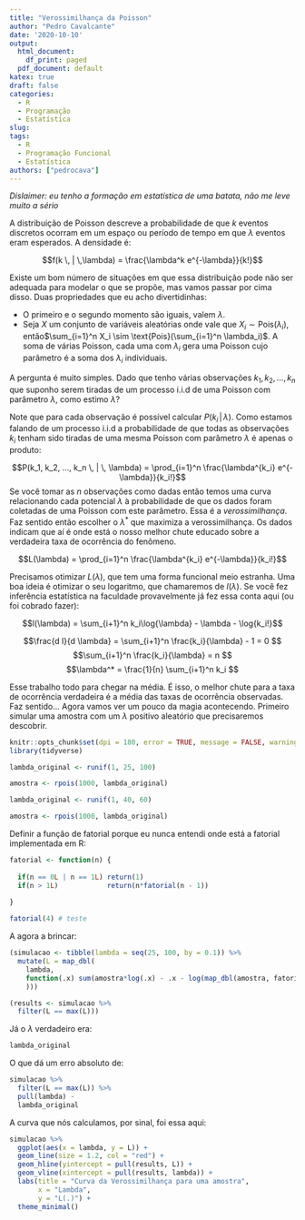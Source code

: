 ```yaml
---
title: "Verossimilhança da Poisson"
author: "Pedro Cavalcante"
date: '2020-10-10'
output:
  html_document:
    df_print: paged
  pdf_document: default
katex: true
draft: false
categories:
  - R
  - Programação
  - Estatística
slug: 
tags:
  - R
  - Programação Funcional
  - Estatística
authors: ["pedrocava"]
---
```


*Dislaimer: eu tenho a formação em estatística de uma batata, não me leve muito a sério*

A distribuição de Poisson descreve a probabilidade de que $k$ eventos discretos ocorram em um espaço ou período de tempo em que $\lambda$ eventos eram esperados. A densidade é:

$$f(k \, | \,\lambda) =  \frac{\lambda^k e^{-\lambda}}{k!}$$

Existe um bom número de situações em que essa distribuição pode não ser adequada para modelar o que se propõe, mas vamos passar por cima disso. Duas propriedades que eu acho divertidinhas:

* O primeiro e o segundo momento são iguais, valem $\lambda$. 
* Seja $X$ um conjunto de variáveis aleatórias onde vale que $X_i \sim \text{Pois}(\lambda_i)$, então$\sum_{i=1}^n X_i \sim \text{Pois}(\sum_{i=1}^n \lambda_i)$. A soma de várias Poisson, cada uma com $\lambda_i$ gera uma Poisson cujo parâmetro é a soma dos $\lambda_i$ individuais.

A pergunta é muito simples. Dado que tenho várias observações $k_1, k_2, ..., k_n$ que suponho serem tiradas de um processo i.i.d de uma Poisson com parâmetro $\lambda$, como estimo $\lambda$?

Note que para cada observação é possível calcular $P(k_i \, | \, \lambda)$. Como estamos falando de um processo i.i.d a probabilidade de que todas as observações $k_i$ tenham sido tiradas de uma mesma Poisson com parâmetro $\lambda$ é apenas o produto: 

$$P(k_1, k_2, ..., k_n \, | \, \lambda) = \prod_{i=1}^n \frac{\lambda^{k_i} e^{-\lambda}}{k_i!}$$
Se você tomar as $n$ observações como dadas então temos uma curva relacionando cada potencial $\lambda$ à probabilidade de que os dados foram coletadas de uma Poisson com este parâmetro. Essa é a _verossimilhança_. Faz sentido então escolher o $\lambda^*$ que maximiza a verossimilhança. Os dados indicam que aí é onde está o nosso melhor chute educado sobre a verdadeira taxa de ocorrência do fenômeno. 

$$L(\lambda) = \prod_{i=1}^n \frac{\lambda^{k_i} e^{-\lambda}}{k_i!}$$

Precisamos otimizar $L(\lambda)$, que tem uma forma funcional meio estranha. Uma boa ideia é otimizar o seu logaritmo, que chamaremos de $l(\lambda)$. Se você fez inferência estatística na faculdade provavelmente já fez essa conta aqui (ou foi cobrado fazer):

$$l(\lambda) = \sum_{i+1}^n k_i\log{\lambda}  - \lambda - \log{k_i!}$$


$$\frac{d l}{d \lambda} = \sum_{i+1}^n \frac{k_i}{\lambda} - 1 = 0 $$
$$\sum_{i+1}^n \frac{k_i}{\lambda}  = n $$
$$\lambda^* = \frac{1}{n} \sum_{i+1}^n k_i $$

Esse trabalho todo para chegar na média. É isso, o melhor chute para a taxa de ocorrência verdadeira é a média das taxas de ocorrência observadas. Faz sentido... Agora vamos ver um pouco da magia acontecendo. Primeiro simular uma amostra com um $\lambda$ positivo aleatório que precisaremos descobrir.

```R
knitr::opts_chunk$set(dpi = 180, error = TRUE, message = FALSE, warning = FALSE)
library(tidyverse)
```

```R
lambda_original <- runif(1, 25, 100)

amostra <- rpois(1000, lambda_original)
```

```R
lambda_original <- runif(1, 40, 60)

amostra <- rpois(1000, lambda_original)
```

Definir a função de fatorial porque eu nunca entendi onde está a fatorial implementada em R:

```R

fatorial <- function(n) {
  
  if(n == 0L | n == 1L) return(1)
  if(n > 1L)            return(n*fatorial(n - 1))
  
}

fatorial(4) # teste
```
A agora a brincar:

```R

(simulacao <- tibble(lambda = seq(25, 100, by = 0.1)) %>%
  mutate(L = map_dbl(
    lambda, 
    function(.x) sum(amostra*log(.x) - .x - log(map_dbl(amostra, fatorial)))
    )))

(results <- simulacao %>%
  filter(L == max(L)))

```

Já o $\lambda$ verdadeiro era:

```R

lambda_original

```

O que dá um erro absoluto de:

```R
simulacao %>%
  filter(L == max(L)) %>%
  pull(lambda) -
  lambda_original
```

A curva que nós calculamos, por sinal, foi essa aqui:

```R

simulacao %>%
  ggplot(aes(x = lambda, y = L)) +
  geom_line(size = 1.2, col = "red") +
  geom_hline(yintercept = pull(results, L)) +
  geom_vline(xintercept = pull(results, lambda)) +
  labs(title = "Curva da Verossimilhança para uma amostra",
       x = "Lambda",
       y = "L(.)") +
  theme_minimal()

```

